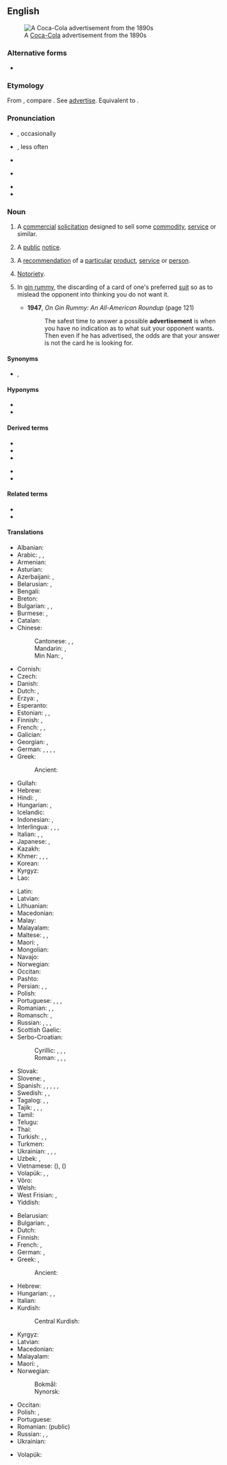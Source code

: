 ==English==
[[Image:Cocacola-5cents-1900 edit1.jpg|thumb|A [[Coca-Cola]] advertisement from the 1890s]]

===Alternative forms===
* {{l|en|advertizement}}

===Etymology===
From {{etyl|frm|en}} {{m|frm|advertissement||statement calling attention}}, compare {{cog|fr|avertissement||warning}}. See [[advertise]]. Equivalent to {{suffix|en|advertise|ment}}.

===Pronunciation===
* {{a|RP}} {{IPA|en|/ədˈvɜːtɪsmənt/}}, occasionally {{IPAchar|/ˈædvətaɪzmənt/}}
* {{a|GA}} {{IPAchar|/ˈædvɚˌtaɪzmənt/}}, less often {{IPA|en|/ədˈvɝtɪzmənt/}}
* {{audio|en|en-us-advertisement.ogg|Audio (US)}}
* {{a|NZ}} {{IPA|en|/ˈædvəˌtʌɪzmənt/|/ədˈvɜːtɪsmənt/}}
* {{audio|en|En-advertisement.oga|Audio}}
* {{hyphenation|en|ad|ver|tise|ment}}

===Noun===
{{wikipedia}}
{{en-noun|~}}

# {{lb|en|marketing}} A [[commercial]] [[solicitation]] designed to sell some [[commodity]], [[service]] or similar.
#: {{ux|en|Companies try to sell their products using '''advertisements''' in form of placards, television spots and print publications.}}
# A [[public]] [[notice]].
#: {{ux|en|The city council placed an '''advertisement''' in the local newspaper to inform its residents of the forthcoming roadworks.}}
# A [[recommendation]] of a [[particular]] [[product]], [[service]] or [[person]].
#: {{ux|en|The good manners and intelligence of the students are an '''advertisement''' for the school.}}
# {{lb|en|obsolete}} [[notoriety|Notoriety]].
# {{lb|en|card games}} In [[gin rummy]], the discarding of a card of one's preferred [[suit]] so as to mislead the opponent into thinking you do not want it.
#* '''1947''', ''On Gin Rummy: An All-American Roundup'' (page 121)
#*: The safest time to answer a possible '''advertisement''' is when you have no indication as to what suit your opponent wants. Then even if he has advertised, the odds are that your answer is not the card he is looking for.

====Synonyms====
* {{sense|commercial solicitation}} {{l|en|ad}}, {{l|en|advert}}

====Hyponyms====
* {{l|en|commercial}}
* {{l|en|infomercial}}

====Derived terms====
{{rel-top|terms derived from advertisement}}
* {{l|en|ad}}
* {{l|en|advert}}
* {{l|en|advertorial}}
{{rel-mid}}
* {{l|en|classified advertisement}}
* {{l|en|pop-up advertisement}}
{{rel-bottom}}

====Related terms====
* {{l|en|advertising}}
* {{l|en|adware}}

====Translations====
{{trans-top|commercial solicitation}}
* Albanian: {{t+|sq|publicitet|m}}
* Arabic: {{t|ar|إِيذَان|m}}, {{t|ar|إِعْلَان|m}}, {{t|ar|إِشْهَار|m}}
* Armenian: {{t+|hy|գովազդ}}
* Asturian: {{t|ast|anunciu|m}}
* Azerbaijani: {{t+|az|reklam}}, {{t+|az|elan}}
* Belarusian: {{t|be|рэкла́ма|f|sc=Cyrl}}, {{t|be|аб'я́ва|f|sc=Cyrl}}
* Bengali: {{t|bn|বিজ্ঞাপন}}
* Breton: {{t+|br|bruderezh|m}}
* Bulgarian: {{t+|bg|рекла́ма|f}}, {{t|bg|рекламна обява|f}},
* Burmese: {{t+|my|ကြော်ငြာစာ}}, {{t+|my|ကြော်ငြာ}}
* Catalan: {{t+|ca|anunci|m}}
* Chinese:
*: Cantonese: {{t|yue|廣告|sc=Hani}}, {{t|yue|广告|tr=gwong2 gou3|sc=Hani}}, {{t|yue|告白|tr=gou3 baak6|sc=Hani}}
*: Mandarin: {{t+|cmn|廣告|sc=Hani}}, {{t+|cmn|广告|tr=guǎnggào|sc=Hani}}
*: Min Nan: {{t+|nan|廣告|sc=Hani}}, {{t|nan|广告|tr=kóng-kò|sc=Hani}}
* Cornish: {{t|kw|argemmyn|m}}
* Czech: {{t+|cs|reklama|f}}
* Danish: {{t+|da|reklame}}
* Dutch: {{t+|nl|reclame|f|m}}, {{t+|nl|advertentie|f}}
* Erzya: {{t|myv|рамавтомапель}}, {{t|myv|рамавтомка}}
* Esperanto: {{t|eo|reklamo}}
* Estonian: {{t|et|reklaam}}, {{t+|et|propaganda}}, {{t|et|kuulutus}}
* Finnish: {{t+|fi|mainos}}, {{t+|fi|mainostus}}
* French: {{t+|fr|publicité|f}}, {{t+|fr|pub|f}}, {{t+|fr|annonce|f}}
* Galician: {{t|gl|anuncio|m}}
* Georgian: {{t|ka|რეკლამა|sc=Geor}}, {{t|ka|განცხადება|sc=Geor}}
* German: {{t+|de|Anzeige|f}}, {{t+|de|Werbung|f}}, {{t+|de|Annonce|f}}, {{t|de|Reklameanzeige|f}}, {{t+|de|Reklame|f}}
* Greek: {{t+|el|διαφήμιση|f}}
*: Ancient: {{t|grc|προγραφή|f}}
* Gullah: {{t|gul|abbuhtizemu’t}}
* Hebrew: {{t+|he|פִּרְסוֹמֶת|f|tr=pirsómet}}
* Hindi: {{t+|hi|इश्तहार|m|sc=Deva}}, {{t+|hi|विज्ञापन|m|sc=Deva}}
* Hungarian: {{t+|hu|hirdetés}}, {{t+|hu|reklám}}
* Icelandic: {{t+|is|auglýsing|f}}
* Indonesian: {{t+|id|iklan}}, {{t+|id|reklame}}
* Interlingua: {{t|ia|annuncio}}, {{t|ia|publicitate}}, {{t|ia|reclamo}}, {{t|ia|propaganda}}
* Italian: {{t+|it|annuncio|m}}, {{t+|it|pubblicità|f}}, {{t+|it|raccomandazione|f}}
* Japanese: {{t+|ja|広告|tr=こうこく, kōkoku}}, {{t|ja|CM|tr=シーエム, shī-emu|alt=ＣＭ}}
* Kazakh: {{t+|kk|жарнама}}
* Khmer: {{t+|km|ឃោសនា}}, {{t|km|ការផ្សាយពាណិជ្ជកម្ម}}, {{t|km|ការផ្សាយ}}, {{t|km|ដំណឹងពាណិជ្ជកម្ម}} {{qualifier|on radio or TV}}
* Korean: {{t+|ko|광고(廣告)}}
* Kyrgyz: {{t+|ky|жарнама}}
* Lao: {{t+|lo|ການໂຄສະນາ}}
{{trans-mid}}
* Latin: {{t|la|prescriptio|f}}
* Latvian: {{t|lv|reklāma|f}}
* Lithuanian: {{t|lt|reklama|f}}
* Macedonian: {{t|mk|рекла́ма|f}}
* Malay: {{t+|ms|iklan}}
* Malayalam: {{t+|ml|പരസ്യം}}
* Maltese: {{t|mt|riklam}}, {{t|mt|pubbliċità}}, {{t|mt|tgħarif kummerċjali}}
* Maori: {{t|mi|whakatairanga}}, {{t|mi|pānui}}
* Mongolian: {{t+|mn|зар сурталчилгаа}}
* Navajo: {{t|nv|óʼoolkąąh}}
* Norwegian: {{t|no|reklame}} {{t|no|annonse}}
* Occitan: {{t+|oc|anóncia|f}}
* Pashto: {{t+|ps|اشتهار|m|tr=eštehãr}}
* Persian: {{t+|fa|تبلیغ|tr=tabliğ|sc=fa-Arab}}, {{t|fa|آنونس|tr=ânons|sc=fa-Arab}}, {{t+|fa|اعلان|tr=e'lân}}
* Polish: {{t+|pl|reklama|f}}
* Portuguese: {{t+|pt|anúncio|m}}, {{t+|pt|publicidade|f}}, {{t+|pt|reclame|m}}, {{t+|pt|propaganda|f}}
* Romanian: {{t+|ro|anunț|n}}, {{t|ro|publicitate|f}}, {{t+|ro|reclamă|f}}
* Romansch: {{t|rm|reclamă|f}}, {{t|rm|publicitad|f}}
* Russian: {{t+|ru|рекла́ма|f}}, {{t+|ru|объявле́ние|n}}, {{t+|ru|ано́нс|m}}, {{t+|ru|заявле́ние|n}}
* Scottish Gaelic: {{t|gd|sanas-reic|m}}
* Serbo-Croatian:
*: Cyrillic: {{t|sh|реклама|f}}, {{t|sh|оглас|m}}, {{t|sh|објављење}}, {{t|sh|извештење}}
*: Roman: {{t+|sh|reklama|f}}, {{t+|sh|oglas|m}}, {{t+|sh|objavljenje}}, {{t|sh|izveštenje}}
* Slovak: {{t|sk|reklama|f}}
* Slovene: {{t+|sl|oglas|m}}, {{t|sl|reklama|f}}
* Spanish: {{t+|es|anuncio|m}}, {{t+|es|publicidad|f}}, {{t+|es|reclamo|m}}, {{t+|es|aviso|m}}, {{t|es|aviso publicitario|m}}, {{t|es|anuncio publicitario|m}}
* Swedish: {{t+|sv|annons}}, {{t+|sv|annonsering}}, {{t+|sv|reklam}}
* Tagalog: {{t|tl|pamadya}}, {{t|tl|patalastas}}, {{t|tl|adbertisment}}
* Tajik: {{t|tg|реклама}}, {{t|tg|таблиғ}}, {{t|tg|таблиғот}}, {{t|tg|иълон}}
* Tamil: {{t+|ta|விளம்பரம்}}
* Telugu: {{t|te|వ్యాపార ప్రకటన}}
* Thai: {{t+|th|การโฆษณา}}
* Turkish: {{t+|tr|reklam}}, {{t+|tr|ilan}}, {{t+|tr|duyuru}}
* Turkmen: {{t|tk|reklama}}
* Ukrainian: {{t+|uk|рекла́ма|f|sc=Cyrl}}, {{t+|uk|оголо́шення|n|sc=Cyrl}}, {{t+|uk|ано́нс|m|sc=Cyrl}}, {{t|uk|зая́ва|f|sc=Cyrl}}
* Uzbek: {{t+|uz|reklama}}, {{t|uz|eʻlon}}
* Vietnamese: {{t+|vi|quảng cáo}} ({{t+|vi|廣告|sc=Hani}}), {{t+|vi|giới thiệu}} ({{t|vi|介紹|sc=Hani}})
* Volapük: {{t+|vo|noted}}, {{t+|vo|reklam}}, {{t+|vo|nunam}}
* Võro: {{t|vro|reklaam}}
* Welsh: {{t+|cy|hysbyseb|f}}
* West Frisian: {{t|fy|advertinsje}}, {{t|fy|oankundiging}}
* Yiddish: {{t|yi|רעקלאַמע|f|sc=Hebr}}
{{trans-bottom}}

{{trans-top|public notice}}
* Belarusian: {{t|be|аб'я́ва|f|sc=Cyrl}}
* Bulgarian: {{t+|bg|обявле́ние|n}}, {{t+|bg|обя́ва|f}}
* Dutch: {{t+|nl|aankondiging|f}}
* Finnish: {{t+|fi|ilmoitus}}
* French: {{t+|fr|avis|m}}, {{t+|fr|annonce|f}}
* German: {{t+|de|Anzeige|f}}, {{t+|de|Bekanntmachung|f}}
* Greek: {{t+|el|διαφήμιση|f}}, {{t+|el|αγγελία|f}}
*: Ancient: {{t|grc|προγραφή|f}}
* Hebrew: {{t+|he|מוֹדָעָה|f|tr=moda'a|sc=Hebr}}
* Hungarian: {{t+|hu|közlemény}}, {{t+|hu|értesítés}}, {{t+|hu|hirdetmény}}
* Italian: {{t+|it|annuncio|m}}
* Kurdish:
*: Central Kurdish: {{t|ckb|بۆزانین}}
{{trans-mid}}
* Kyrgyz: {{t+|ky|жарыя}}
* Latvian: {{t|lv|sludinājums|m}}
* Macedonian: {{t|mk|о́глас|m}}
* Malayalam: {{t+|ml|വിജ്ഞാപനം}}
* Maori: {{t|mi|pānui}}, {{t|mi|whakaaturanga}}
* Norwegian:
*: Bokmål: {{t|nb|annonse|m}}
*: Nynorsk: {{t|nn|annonse|m}}
* Occitan: {{t+|oc|anóncia|f}}
* Polish: {{t+|pl|ogłoszenie|n}}, {{t+|pl|anons|m-in}}
* Portuguese: {{t+|pt|edital|m}}
* Romanian: {{t+|ro|anunț|n}} (public)
* Russian: {{t+|ru|объявле́ние|n}}, {{t+|ru|ано́нс|m}}, {{t+|ru|извеще́ние|n}}
* Ukrainian: {{t+|uk|оголо́шення|n|sc=Cyrl}}
{{trans-bottom}}

{{checktrans-top}}
* Volapük: {{t+check|vo|noted}}
{{trans-mid}}
{{trans-bottom}}